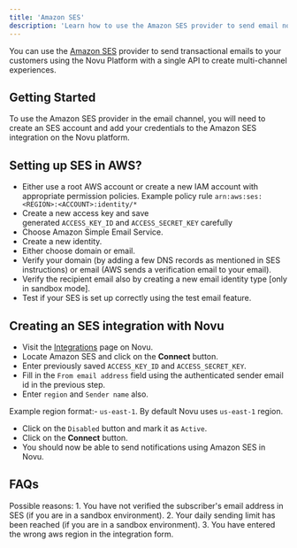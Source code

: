 ```yaml
---
title: 'Amazon SES'
description: 'Learn how to use the Amazon SES provider to send email notifications using Novu'
---
```


You can use the [Amazon SES](https://aws.amazon.com/ses/) provider to send transactional emails to your customers using the Novu Platform with a single API to create multi-channel experiences.

## Getting Started

To use the Amazon SES provider in the email channel, you will need to create an SES account and add your credentials to the Amazon SES integration on the Novu platform.

## Setting up SES in AWS?

- Either use a root AWS account or create a new IAM account with appropriate permission policies.
  <Tip>Example policy rule `arn:aws:ses:<REGION>:<ACCOUNT>:identity/*`</Tip>
- Create a new access key and save generated `ACCESS_KEY_ID` and `ACCESS_SECRET_KEY` carefully
- Choose Amazon Simple Email Service.
- Create a new identity.
- Either choose domain or email.
- Verify your domain (by adding a few DNS records as mentioned in SES instructions) or email (AWS sends a verification email to your email).
- Verify the recipient email also by creating a new email identity type [only in sandbox mode].
- Test if your SES is set up correctly using the test email feature.

## Creating an SES integration with Novu

- Visit the [Integrations](https://web.novu.co/integrations) page on Novu.
- Locate Amazon SES and click on the **Connect** button.
- Enter previously saved `ACCESS_KEY_ID` and `ACCESS_SECRET_KEY`.
- Fill in the `From email address` field using the authenticated sender email id in the previous step.
- Enter `region` and `Sender name` also.

<Tip>Example region format:- `us-east-1`. By default Novu uses `us-east-1` region.</Tip>

- Click on the `Disabled` button and mark it as `Active`.
- Click on the **Connect** button.
- You should now be able to send notifications using Amazon SES in Novu.

## FAQs

<AccordionGroup>
  <Accordion title="Trigger from novu is successful but the subscriber is not receiving email.">
    Possible reasons:
    1. You have not verified the subscriber's email address in SES (if you are in a sandbox environment).
    2. Your daily sending limit has been reached (if you are in a sandbox environment).
    3. You have entered the wrong aws region in the integration form.
  </Accordion>
</AccordionGroup>


